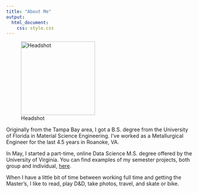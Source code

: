 ```yaml
--- 
title: "About Me"
output:
  html_document:
    css: style.css
---
```


![Headshot](headshot.jpg){width=200px}

Originally from the Tampa Bay area, I got a B.S. degree from the University of Florida in Material Science Engineering. I've worked as a Metallurgical Engineer for the last 4.5 years in Roanoke, VA. 

In May, I started a part-time, online Data Science M.S. degree offered by the University of Virginia. You can find examples of my semester projects, both group and individual, [here](github.com/camillevleonard).

When I have a little bit of time between working full time and getting the Master's, I like to read, play D&D, take photos, travel, and skate or bike.  